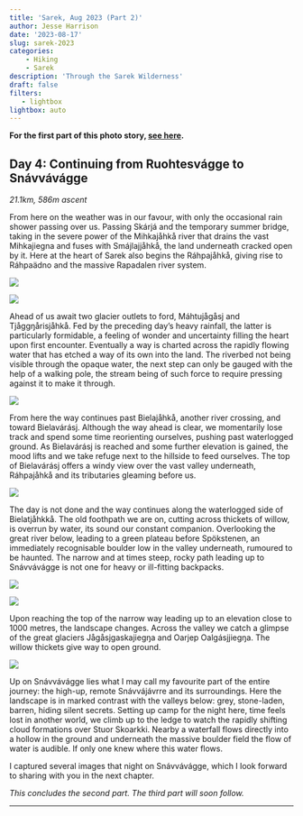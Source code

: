 ```yaml
---
title: 'Sarek, Aug 2023 (Part 2)'
author: Jesse Harrison
date: '2023-08-17'
slug: sarek-2023
categories:
    - Hiking
    - Sarek
description: 'Through the Sarek Wilderness'
draft: false
filters:
   - lightbox
lightbox: auto
---
```


**For the first part of this photo story, [see here](https://www.jesse-harrison.com/posts/sarek-23-pt1/).**

## Day 4: Continuing from Ruohtesvágge to Snávvávágge

*21.1km, 586m ascent*

From here on the weather was in our favour, with only the occasional rain shower passing over us. Passing Skárjá and the temporary summer bridge, taking in the severe power of the Mihkajåhkå river that drains the vast Mihkajiegna and fuses with Smájlajjåhkå, the land underneath cracked open by it. Here at the heart of Sarek also begins the Ráhpajåhkå, giving rise to Ráhpaädno and the massive Rapadalen river system.

::: {layout-ncol="1"}
![](skarja.JPG){group="elsewhere"}
:::

::: {layout-ncol="1"}
![](rahpa1.JPG){group="elsewhere"}
:::

Ahead of us await two glacier outlets to ford, Máhtujågåsj and Tjåggŋårisjåhkå. Fed by the preceding day's heavy rainfall, the latter is particularly formidable, a feeling of wonder and uncertainty filling the heart upon first encounter. Eventually a way is charted across the rapidly flowing water that has etched a way of its own into the land. The riverbed not being visible through the opaque water, the next step can only be gauged with the help of a walking pole, the stream being of such force to require pressing against it to make it through.

::: {layout-ncol="1"}
![](tjoggnoris.JPG){group="elsewhere"}
:::

From here the way continues past Bielajåhkå, another river crossing, and toward Bielavárásj. Although the way ahead is clear, we momentarily lose track and spend some time reorienting ourselves, pushing past waterlogged ground. As Bielavárásj is reached and some further elevation is gained, the mood lifts and we take refuge next to the hillside to feed ourselves. The top of Bielavárásj offers a windy view over the vast valley underneath, Ráhpajåhkå and its tributaries gleaming before us.

::: {layout-ncol="1"}
![](rahpa2.JPG){group="elsewhere"}
:::

The day is not done and the way continues along the waterlogged side of Bielatjåhkkå. The old foothpath we are on, cutting across thickets of willow, is overrun by water, its sound our constant companion. Overlooking the great river below, leading to a green plateau before Spökstenen, an immediately recognisable boulder low in the valley underneath, rumoured to be haunted. The narrow and at times steep, rocky path leading up to Snávvávágge is not one for heavy or ill-fitting backpacks.

::: {layout-ncol="1"}
![](rahpa3.JPG){group="elsewhere"}
:::

::: {layout-ncol="1"}
![](spokst.JPG){group="elsewhere"}
:::

Upon reaching the top of the narrow way leading up to an elevation close to 1000 metres, the landscape changes. Across the valley we catch a glimpse of the great glaciers Jågåsjgaskajiegŋa and Oarjep Oalgásjjiegŋa. The willow thickets give way to open ground.

::: {layout-ncol="1"}
![](snavva.JPG){group="elsewhere"}
:::

Up on Snávvávágge lies what I may call my favourite part of the entire journey: the high-up, remote Snávvájávrre and its surroundings. Here the landscape is in marked contrast with the valleys below: grey, stone-laden, barren, hiding silent secrets. Setting up camp for the night here, time feels lost in another world, we climb up to the ledge to watch the rapidly shifting cloud formations over Stuor Skoarkki. Nearby a waterfall flows directly into a hollow in the ground and underneath the massive boulder field the flow of water is audible. If only one knew where this water flows.

I captured several images that night on Snávvávágge, which I look forward to sharing with you in the next chapter.

*This concludes the second part. The third part will soon follow.*

------------------------------------------------------------------------
